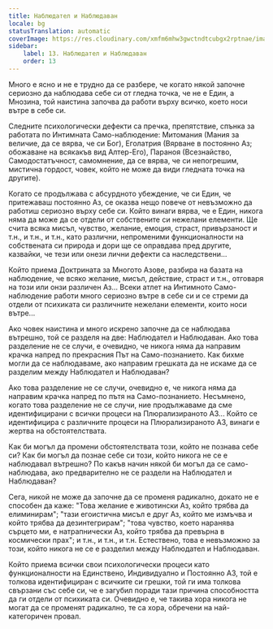 ```yaml
---
title: Наблюдател и Наблюдаван
locale: bg
statusTranslation: automatic
coverImage: https://res.cloudinary.com/xmfm6mhw3gwctndtcubgx2rptnae/image/upload/v1740468922/small_cover_tratado_de_psicologia_revolucionaria_a4c0dca4e0.webp
sidebar:
    label: 13. Наблюдател и Наблюдаван
    order: 13
---
```

Много е ясно и не е трудно да се разбере, че когато някой започне сериозно да наблюдава себе си от гледна точка, че не е Един, а Мнозина, той наистина започва да работи върху всичко, което носи вътре в себе си.

Следните психологически дефекти са пречка, препятствие, спънка за работата по Интимната Само-наблюдение: Митомания (Мания за величие, да се вярва, че си Бог), Еголатрия (Вярване в постоянно Аз; обожаване на всякакъв вид Алтер-Его), Параноя (Всезнайство, Самодостатъчност, самомнение, да се вярва, че си непогрешим, мистична гордост, човек, който не може да види гледната точка на другите).

Когато се продължава с абсурдното убеждение, че си Един, че притежаваш постоянно Аз, се оказва нещо повече от невъзможно да работиш сериозно върху себе си. Който винаги вярва, че е Един, никога няма да може да се отдели от собствените си нежелани елементи. Ще счита всяка мисъл, чувство, желание, емоция, страст, привързаност и т.н., и т.н., и т.н., като различни, непроменими функционалности на собствената си природа и дори ще се оправдава пред другите, казвайки, че тези или онези лични дефекти са наследствени...

Който приема Доктрината за Многото Азове, разбира на базата на наблюдение, че всяко желание, мисъл, действие, страст и т.н., отговаря на този или онзи различен Аз... Всеки атлет на Интимното Само-наблюдение работи много сериозно вътре в себе си и се стреми да отдели от психиката си различните нежелани елементи, които носи вътре...

Ако човек наистина и много искрено започне да се наблюдава вътрешно, той се разделя на две: Наблюдател и Наблюдаван. Ако това разделение не се случи, е очевидно, че никога няма да направим крачка напред по прекрасния Път на Само-познанието. Как бихме могли да се наблюдаваме, ако направим грешката да не искаме да се разделим между Наблюдател и Наблюдаван?

Ако това разделение не се случи, очевидно е, че никога няма да направим крачка напред по пътя на Само-познанието. Несъмнено, когато това разделение не се случи, ние продължаваме да сме идентифицирани с всички процеси на Плюрализираното АЗ... Който се идентифицира с различните процеси на Плюрализираното АЗ, винаги е жертва на обстоятелствата.

Как би могъл да промени обстоятелствата този, който не познава себе си? Как би могъл да познае себе си този, който никога не се е наблюдавал вътрешно? По какъв начин някой би могъл да се само-наблюдава, ако предварително не се раздели на Наблюдател и Наблюдаван?

Сега, никой не може да започне да се променя радикално, докато не е способен да каже: "Това желание е животински Аз, който трябва да елиминирам"; "тази егоистична мисъл е друг Аз, който ме измъчва и който трябва да дезинтегрирам"; "това чувство, което наранява сърцето ми, е натрапнически Аз, който трябва да превърна в космически прах"; и т.н., и т.н., и т.н. Естествено, това е невъзможно за този, който никога не се е разделил между Наблюдател и Наблюдаван.

Който приема всички свои психологически процеси като функционалности на Единствено, Индивидуално и Постоянно АЗ, той е толкова идентифициран с всичките си грешки, той ги има толкова свързани със себе си, че е загубил поради тази причина способността да ги отдели от психиката си. Очевидно е, че такива хора никога не могат да се променят радикално, те са хора, обречени на най-категоричен провал.

